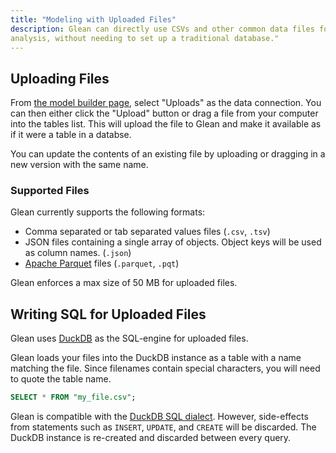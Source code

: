 ```yaml
---
title: "Modeling with Uploaded Files"
description: Glean can directly use CSVs and other common data files for small or adhoc
analysis, without needing to set up a traditional database."
---
```


## Uploading Files

From [the model builder page](https://glean.io/app/mb),
select "Uploads" as the data connection. You can then either click the "Upload"
button or drag a file from your computer into the tables list. This will upload
the file to Glean and make it available as if it were a table in a databse.

You can update the contents of an existing file by uploading or dragging in a
new version with the same name.

### Supported Files

Glean currently supports the following formats:

- Comma separated or tab separated values files (`.csv`, `.tsv`)
- JSON files containing a single array of objects. Object keys will
  be used as column names. (`.json`)
- [Apache Parquet](https://parquet.apache.org/)
  files (`.parquet`, `.pqt`)

Glean enforces a max size of 50 MB for uploaded files.

## Writing SQL for Uploaded Files

Glean uses [DuckDB](https://duckdb.org/) as the SQL-engine for uploaded files.

Glean loads your files into the DuckDB instance as a table with a name matching
the file. Since filenames contain special characters, you will need to quote
the table name.

```sql
SELECT * FROM "my_file.csv";
```

Glean is compatible with the
[DuckDB SQL dialect](https://duckdb.org/docs/sql/introduction).
However, side-effects from statements such as `INSERT`, `UPDATE`, and `CREATE`
will be discarded. The DuckDB instance is re-created and discarded between
every query.
